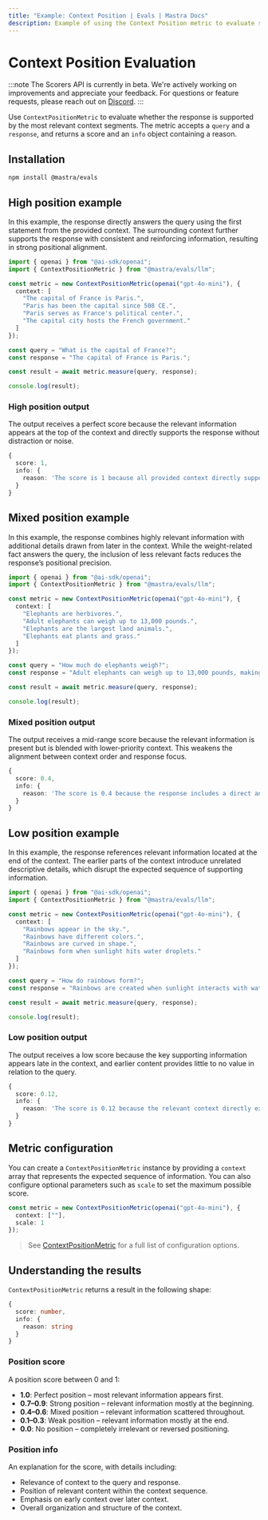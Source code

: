 ```yaml
---
title: "Example: Context Position | Evals | Mastra Docs"
description: Example of using the Context Position metric to evaluate sequential ordering in responses.
---
```


# Context Position Evaluation

:::note
The Scorers API is currently in beta. We're actively working on improvements and appreciate your feedback. For questions or feature requests, please reach out on [Discord](https://discord.gg/mastra).
:::

Use `ContextPositionMetric` to evaluate whether the response is supported by the most relevant context segments. The metric accepts a `query` and a `response`, and returns a score and an `info` object containing a reason.

## Installation

```bash copy
npm install @mastra/evals
```

## High position example

In this example, the response directly answers the query using the first statement from the provided context. The surrounding context further supports the response with consistent and reinforcing information, resulting in strong positional alignment.

```typescript filename="src/example-high-position.ts" showLineNumbers copy
import { openai } from "@ai-sdk/openai";
import { ContextPositionMetric } from "@mastra/evals/llm";

const metric = new ContextPositionMetric(openai("gpt-4o-mini"), {
  context: [
    "The capital of France is Paris.",
    "Paris has been the capital since 508 CE.",
    "Paris serves as France's political center.",
    "The capital city hosts the French government."
  ]
});

const query = "What is the capital of France?";
const response = "The capital of France is Paris.";

const result = await metric.measure(query, response);

console.log(result);
```

### High position output

The output receives a perfect score because the relevant information appears at the top of the context and directly supports the response without distraction or noise.

```typescript
{
  score: 1,
  info: {
    reason: 'The score is 1 because all provided context directly supports the output by confirming that Paris is the capital of France, with each statement reinforcing the answer through historical, political, and functional relevance.'
  }
}
```

## Mixed position example

In this example, the response combines highly relevant information with additional details drawn from later in the context. While the weight-related fact answers the query, the inclusion of less relevant facts reduces the response’s positional precision.

```typescript filename="src/example-mixed-position.ts" showLineNumbers copy
import { openai } from "@ai-sdk/openai";
import { ContextPositionMetric } from "@mastra/evals/llm";

const metric = new ContextPositionMetric(openai("gpt-4o-mini"), {
  context: [
    "Elephants are herbivores.",
    "Adult elephants can weigh up to 13,000 pounds.",
    "Elephants are the largest land animals.",
    "Elephants eat plants and grass."
  ]
});

const query = "How much do elephants weigh?";
const response = "Adult elephants can weigh up to 13,000 pounds, making them the largest land animals.";

const result = await metric.measure(query, response);

console.log(result);

```

### Mixed position output

The output receives a mid-range score because the relevant information is present but is blended with lower-priority context. This weakens the alignment between context order and response focus.

```typescript
{
  score: 0.4,
  info: {
    reason: 'The score is 0.4 because the response includes a direct answer regarding the weight of adult elephants, which is highly relevant. However, it also contains irrelevant information about elephants being herbivores and their eating habits, which do not contribute to understanding their weight. The presence of both relevant and irrelevant context leads to a lower overall score.'
  }
}
```

## Low position example

In this example, the response references relevant information located at the end of the context. The earlier parts of the context introduce unrelated descriptive details, which disrupt the expected sequence of supporting information.

```typescript filename="src/example-low-position.ts" showLineNumbers copy
import { openai } from "@ai-sdk/openai";
import { ContextPositionMetric } from "@mastra/evals/llm";

const metric = new ContextPositionMetric(openai("gpt-4o-mini"), {
  context: [
    "Rainbows appear in the sky.",
    "Rainbows have different colors.",
    "Rainbows are curved in shape.",
    "Rainbows form when sunlight hits water droplets."
  ]
});

const query = "How do rainbows form?";
const response = "Rainbows are created when sunlight interacts with water droplets in the air.";

const result = await metric.measure(query, response);

console.log(result);
```

### Low position output

The output receives a low score because the key supporting information appears late in the context, and earlier content provides little to no value in relation to the query.

```typescript
{
  score: 0.12,
  info: {
    reason: 'The score is 0.12 because the relevant context directly explains how rainbows form, while the other statements provide information that is either unrelated or only tangentially related to the formation process.'
  }
}
```

## Metric configuration

You can create a `ContextPositionMetric` instance by providing a `context` array that represents the expected sequence of information. You can also configure optional parameters such as `scale` to set the maximum possible score.

```typescript showLineNumbers copy
const metric = new ContextPositionMetric(openai("gpt-4o-mini"), {
  context: [""],
  scale: 1
});
```
> See [ContextPositionMetric](/reference/evals/context-position) for a full list of configuration options.

## Understanding the results

`ContextPositionMetric` returns a result in the following shape:

```typescript
{
  score: number,
  info: {
    reason: string
  }
}
```

### Position score

A position score between 0 and 1:

- **1.0**: Perfect position – most relevant information appears first.
- **0.7–0.9**: Strong position – relevant information mostly at the beginning.
- **0.4–0.6**: Mixed position – relevant information scattered throughout.
- **0.1–0.3**: Weak position – relevant information mostly at the end.
- **0.0**: No position – completely irrelevant or reversed positioning.

### Position info

An explanation for the score, with details including:

- Relevance of context to the query and response.
- Position of relevant content within the context sequence.
- Emphasis on early context over later context.
- Overall organization and structure of the context.

<GithubLink
  outdated={true}
  marginTop='mt-16'
  link="https://github.com/mastra-ai/mastra/blob/main/examples/basics/evals/context-position"
/>
